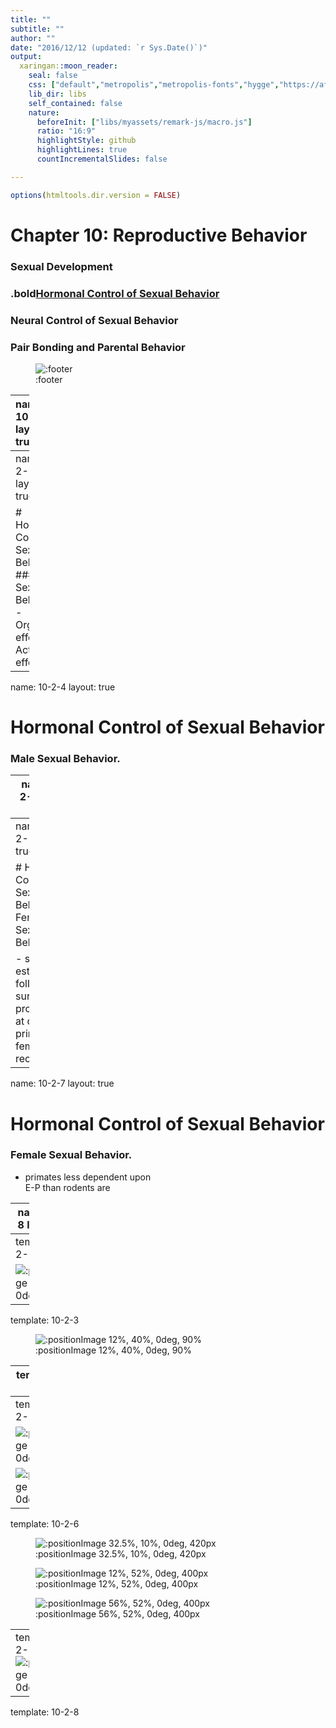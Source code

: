 ```yaml
---
title: ""
subtitle: ""
author: ""
date: "2016/12/12 (updated: `r Sys.Date()`)"
output:
  xaringan::moon_reader:
    seal: false
    css: ["default","metropolis","metropolis-fonts","hygge","https://afeld.github.io/emoji-css/emoji.css","libs/myassets/remark-css/header-footer.css"]
    lib_dir: libs
    self_contained: false
    nature:
      beforeInit: ["libs/myassets/remark-js/macro.js"]
      ratio: "16:9"
      highlightStyle: github
      highlightLines: true
      countIncrementalSlides: false

---
```


```r
options(htmltools.dir.version = FALSE)
```


# Chapter 10:  Reproductive Behavior

### Sexual Development
### .bold[Hormonal Control of Sexual Behavior]
### Neural Control of Sexual Behavior
### Pair Bonding and Parental Behavior

![:footer](Chapter 10.2)


---
name: 10-2-2
layout: true

# Hormonal Control of Sexual Behavior 
### Organizing and Activating Effects of Hormones. 
.pull-left[
**Organizing effects**: 
- relatively permanent effects
    - depends on hormone expression
    - sensitive periods: embryonic/fetal/puberty
]
.pull-right[
**Activating effects**: 
- immediate, temporary effects on organized structures coinciding with presence or absence of hormone
]
<!--
sensitive
period
sensitive
period
testosterone
concentration
childhood
conception
birth
-->

---
name: 10-2-3
layout: true

# Hormonal Control of Sexual Behavior 
### Male Sexual Behavior. 
- Organizing effects
- Activating effects

---
name: 10-2-4
layout: true

# Hormonal Control of Sexual Behavior 
### Male Sexual Behavior. 


---
name: 10-2-5
layout: true

# Hormonal Control of Sexual Behavior 
### Female Sexual Behavior. 

- FSH stimulates follicles → follicles secrete E
- E causes surges of LH → LH induces ovulation
- corpus luteum secretes E + P
- P promotes pregnancy



---
name: 10-2-6
layout: true

# Hormonal Control of Sexual Behavior 
### Female Sexual Behavior. 

- surge of estradiol followed by surge of </br>progesterone at ovulation primes female receptivity

---
name: 10-2-7
layout: true

# Hormonal Control of Sexual Behavior 
### Female Sexual Behavior. 

- primates less dependent upon </br>E-P than rodents are

---
name: 10-2-8
layout: true

# Image Credits

- slide 2:	http://physrev.physiology.org/content/physrev/88/1/91/F2.large.jpg
	drawn by D.P. Devine
- slide 3:	Carlson, N.R. (2012). Physiology of Behavior, 11th ed. Pearson Publishing
- slide 4:	Breedlove, S.M., Watson, N.V. (2013). Biological Psychology: An Introduction to Behavioral, Cognitive, and Clinical Neuroscience, 7th ed. Sinauer Associates, Inc.
- slide 5:	http://fb.ru/misc/i/gallery/23327/561971.gif 
	Carlson, N.R. (2012). Physiology of Behavior, 11th ed. Pearson Publishing
- slide 6:	Breedlove, S.M., Watson, N.V. (2013). Biological Psychology: An Introduction to Behavioral, Cognitive, and Clinical Neuroscience, 7th ed. Sinauer Associates, Inc.
	Carlson, N.R. (2012). Physiology of Behavior, 11th ed. Pearson Publishing
- slide 7:	Carlson, N.R. (2012). Physiology of Behavior, 11th ed. Pearson Publishing

![:footer](Chapter 10.2)


---
template: 10-2-2

![:positionImage 46%, 10%, 0deg, 800px](slide10-2-2.png)




---
template: 10-2-3

![:positionImage 12%, 40%, 0deg, 90%](image3.jpeg)

---
template: 10-2-4

![:positionImage 12%, 30%, 0deg, 730px](slide10-2-4.png)

---
template: 10-2-5

![:positionImage 15%, 45%, 0deg, 600px](image6.jpeg)


![:positionImage 43%, 15%, 0deg, 300px](image7.png)


---
template: 10-2-6

![:positionImage 32.5%, 10%, 0deg, 420px](image8.jpeg)

![:positionImage 12%, 52%, 0deg, 400px](image9.jpeg)

![:positionImage 56%, 52%, 0deg, 400px](image10.jpeg)


---
template: 10-2-7
![:positionImage 15%, 33%, 0deg, 720px](image11.jpeg)

---
template: 10-2-8
